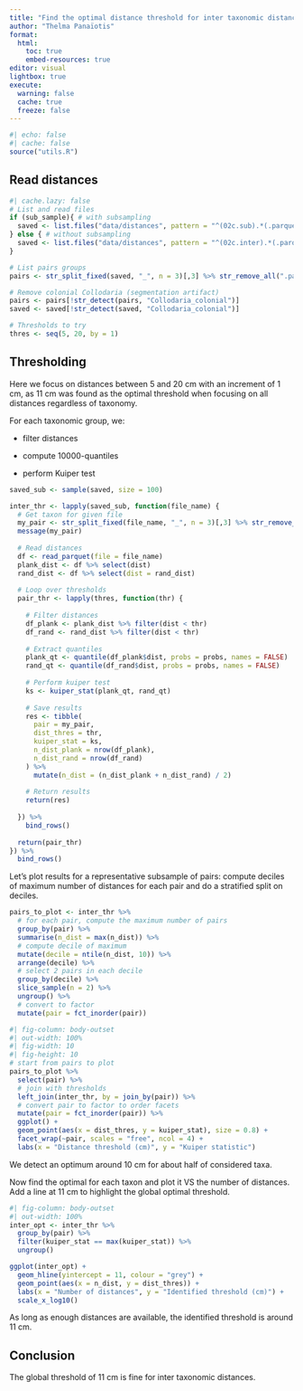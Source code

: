 ```yaml
---
title: "Find the optimal distance threshold for inter taxonomic distances."
author: "Thelma Panaïotis"
format: 
  html:
    toc: true
    embed-resources: true
editor: visual
lightbox: true
execute:
  warning: false
  cache: true
  freeze: false
---
```


```r
#| echo: false
#| cache: false
source("utils.R")
```

## Read distances

```r
#| cache.lazy: false
# List and read files
if (sub_sample){ # with subsampling
  saved <- list.files("data/distances", pattern = "^(02c.sub).*(.parquet)$", full.names = TRUE)
} else { # without subsampling
  saved <- list.files("data/distances", pattern = "^(02c.inter).*(.parquet)$", full.names = TRUE)
}

# List pairs groups
pairs <- str_split_fixed(saved, "_", n = 3)[,3] %>% str_remove_all(".parquet")

# Remove colonial Collodaria (segmentation artifact)
pairs <- pairs[!str_detect(pairs, "Collodaria_colonial")]
saved <- saved[!str_detect(saved, "Collodaria_colonial")]

# Thresholds to try
thres <- seq(5, 20, by = 1)
```

## Thresholding

Here we focus on distances between 5 and 20 cm with an increment of 1 cm, as 11 cm was found as the optimal threshold when focusing on all distances regardless of taxonomy.

For each taxonomic group, we:

-   filter distances

-   compute 10000-quantiles

-   perform Kuiper test

```r
saved_sub <- sample(saved, size = 100)

inter_thr <- lapply(saved_sub, function(file_name) {
  # Get taxon for given file
  my_pair <- str_split_fixed(file_name, "_", n = 3)[,3] %>% str_remove_all(".parquet")  
  message(my_pair)
  
  # Read distances
  df <- read_parquet(file = file_name)
  plank_dist <- df %>% select(dist)
  rand_dist <- df %>% select(dist = rand_dist)
  
  # Loop over thresholds
  pair_thr <- lapply(thres, function(thr) {
    
    # Filter distances
    df_plank <- plank_dist %>% filter(dist < thr)
    df_rand <- rand_dist %>% filter(dist < thr)
    
    # Extract quantiles
    plank_qt <- quantile(df_plank$dist, probs = probs, names = FALSE)
    rand_qt <- quantile(df_rand$dist, probs = probs, names = FALSE)
    
    # Perform kuiper test
    ks <- kuiper_stat(plank_qt, rand_qt)
    
    # Save results
    res <- tibble(
      pair = my_pair,
      dist_thres = thr,
      kuiper_stat = ks,
      n_dist_plank = nrow(df_plank),
      n_dist_rand = nrow(df_rand)
    ) %>% 
      mutate(n_dist = (n_dist_plank + n_dist_rand) / 2)
    
    # Return results
    return(res)
    
  }) %>% 
    bind_rows()
  
  return(pair_thr)
}) %>% 
  bind_rows()
```

Let’s plot results for a representative subsample of pairs: compute deciles of maximum number of distances for each pair and do a stratified split on deciles.

```r
pairs_to_plot <- inter_thr %>% 
  # for each pair, compute the maximum number of pairs
  group_by(pair) %>% 
  summarise(n_dist = max(n_dist)) %>% 
  # compute decile of maximum
  mutate(decile = ntile(n_dist, 10)) %>% 
  arrange(decile) %>% 
  # select 2 pairs in each decile
  group_by(decile) %>% 
  slice_sample(n = 2) %>% 
  ungroup() %>% 
  # convert to factor
  mutate(pair = fct_inorder(pair))
```

```r
#| fig-column: body-outset
#| out-width: 100%
#| fig-width: 10
#| fig-height: 10
# start from pairs to plot
pairs_to_plot %>% 
  select(pair) %>% 
  # join with thresholds
  left_join(inter_thr, by = join_by(pair)) %>% 
  # convert pair to factor to order facets
  mutate(pair = fct_inorder(pair)) %>% 
  ggplot() +
  geom_point(aes(x = dist_thres, y = kuiper_stat), size = 0.8) +
  facet_wrap(~pair, scales = "free", ncol = 4) +
  labs(x = "Distance threshold (cm)", y = "Kuiper statistic")
```

We detect an optimum around 10 cm for about half of considered taxa.

Now find the optimal for each taxon and plot it VS the number of distances. Add a line at 11 cm to highlight the global optimal threshold.

```r
#| fig-column: body-outset
#| out-width: 100%
inter_opt <- inter_thr %>% 
  group_by(pair) %>% 
  filter(kuiper_stat == max(kuiper_stat)) %>% 
  ungroup()

ggplot(inter_opt) +
  geom_hline(yintercept = 11, colour = "grey") +
  geom_point(aes(x = n_dist, y = dist_thres)) +
  labs(x = "Number of distances", y = "Identified threshold (cm)") +
  scale_x_log10()
```

As long as enough distances are available, the identified threshold is around 11 cm.

::: callout-note
## Conclusion

The global threshold of 11 cm is fine for inter taxonomic distances.
:::
